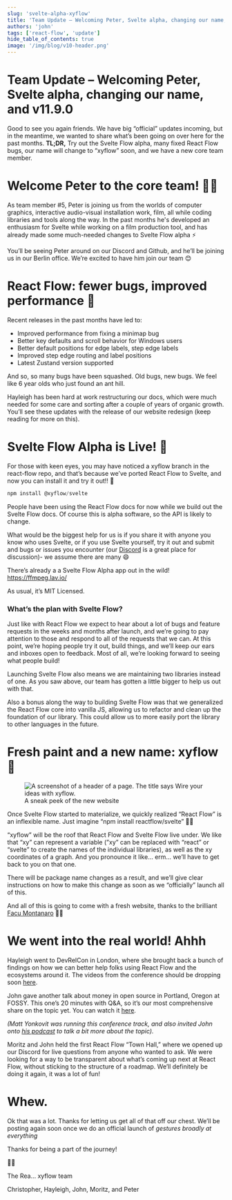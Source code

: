 ```yaml
---
slug: 'svelte-alpha-xyflow'
title: 'Team Update – Welcoming Peter, Svelte alpha, changing our name, and v11.9.0'
authors: 'john'
tags: ['react-flow', 'update']
hide_table_of_contents: true
image: '/img/blog/v10-header.png'
---
```



# Team Update – Welcoming Peter, Svelte alpha, changing our name, and v11.9.0

Good to see you again friends. We have big “official” updates incoming, but in the meantime, we wanted to share what’s been going on over here for the past months. **TL;DR,** Try out the Svelte Flow alpha, many fixed React Flow bugs, our name will change to “xyflow” soon, and we have a new core team member.

<!--truncate-->

# Welcome Peter to the core team! 👋🏻

As team member #5, Peter is joining us from the worlds of computer graphics, interactive audio-visual installation work, film, all while coding libraries and tools along the way. In the past months he's developed an enthusiasm for Svelte while working on a film production tool, and has already made some much-needed changes to Svelte Flow alpha ⚡️

You’ll be seeing Peter around on our Discord and Github, and he’ll be joining us in our Berlin office. We’re excited to have him join our team 😊

# React Flow: fewer bugs, improved performance 🧼

Recent releases in the past months have led to:

- Improved performance from fixing a minimap bug
- Better key defaults and scroll behavior for Windows users
- Better default positions for edge labels, step edge labels
- Improved step edge routing and label positions
- Latest Zustand version supported

And so, so many bugs have been squashed. Old bugs, new bugs. We feel like 6 year olds who just found an ant hill.

Hayleigh has been hard at work restructuring our docs, which were much needed for some care and sorting after a couple of years of organic growth. You’ll see these updates with the release of our website redesign (keep reading for more on this).

# Svelte Flow Alpha is Live! 🎉

For those with keen eyes, you may have noticed a xyflow branch in the react-flow repo, and that’s because we’ve ported React Flow to Svelte, and now you can install it and try it out!! 🚀

```jsx
npm install @xyflow/svelte
```

People have been using the React Flow docs for now while we build out the Svelte Flow docs. Of course this is alpha software, so the API is likely to change.

What would be the biggest help for us is if you share it with anyone you know who uses Svelte, or if you use Svelte yourself, try it out and submit and bugs or issues you encounter (our [Discord](https://discord.gg/TmAJQbwWDM) is a great place for discussion)- we assume there are many 😄

There’s already a a Svelte Flow Alpha app out in the wild! https://ffmpeg.lav.io/

As usual, it’s MIT Licensed.

### What’s the plan with Svelte Flow?

Just like with React Flow we expect to hear about a lot of bugs and feature requests in the weeks and months after launch, and we’re going to pay attention to those and respond to all of the requests that we can. At this point, we’re hoping people try it out, build things, and we’ll keep our ears and inboxes open to feedback. Most of all, we’re looking forward to seeing what people build!

Launching Svelte Flow also means we are maintaining two libraries instead of one. As you saw above, our team has gotten a little bigger to help us out with that.

Also a bonus along the way to building Svelte Flow was that we generalized the React Flow core into vanilla JS, allowing us to refactor and clean up the foundation of our library. This could allow us to more easily port the library to other languages in the future.

# **Fresh paint and a new name: xyflow 🎨**

<figure>
  <img
    src="/img/blog/2023-svelte-alpha-xyflow/xyflow-banner.png"
    alt="A screenshot of a header of a page. The title says Wire your ideas with xyflow."
  />
  <figcaption>A sneak peek of the new website</figcaption>
</figure>

Once Svelte Flow started to materialize, we quickly realized “React Flow” is an inflexible name. Just imagine “npm install reactflow/svelte” 😬😬

“xyflow” will be the roof that React Flow and Svelte Flow live under. We like that “xy” can represent a variable (”xy” can be replaced with “react” or “svelte” to create the names of the individual libraries), as well as the xy coordinates of a graph. And you pronounce it like… erm… we’ll have to get back to you on that one.

There will be package name changes as a result, and we’ll give clear instructions on how to make this change as soon as we “officially” launch all of this.

And all of this is going to come with a fresh website, thanks to the brilliant [Facu Montanaro](https://facumontanaro.com/) 👏🏻

# We went into the real world! Ahhh

Hayleigh went to DevRelCon in London, where she brought back a bunch of findings on how we can better help folks using React Flow and the ecosystems around it. The videos from the conference should be dropping soon [here](https://developerrelations.com/event/devrelcon-london-2023).

John gave another talk about money in open source in Portland, Oregon at FOSSY. This one’s 20 minutes with Q&A, so it’s our most comprehensive share on the topic yet. You can watch it [here](https://archive.org/details/fossy2023_Dear_Open_Source_lets_do_a_bet).

_(Matt Yonkovit was running this conference track, and also invited John onto [his podcast](https://www.youtube.com/watch?v=Msc7Qc2rwT0&pp=ygUXam9obiByb2JiIG1hdHQgeW9ua292aXQ%3D) to talk a bit more about the topic)._

Moritz and John held the first React Flow “Town Hall,” where we opened up our Discord for live questions from anyone who wanted to ask. We were looking for a way to be transparent about what’s coming up next at React Flow, without sticking to the structure of a roadmap. We’ll definitely be doing it again, it was a lot of fun!

# Whew.

Ok that was a lot. Thanks for letting us get all of that off our chest. We’ll be posting again soon once we do an official launch of _gestures broadly at everything_

Thanks for being a part of the journey!

✌🏻

The Rea… xyflow team

Christopher, Hayleigh, John, Moritz, and Peter
